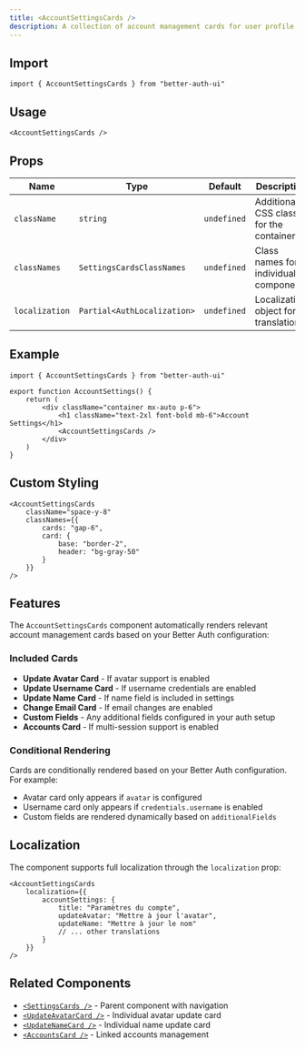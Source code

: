 ```yaml
---
title: <AccountSettingsCards />
description: A collection of account management cards for user profile settings
---
```


## Import

```tsx
import { AccountSettingsCards } from "better-auth-ui"
```

## Usage

```tsx
<AccountSettingsCards />
```

## Props

| Name           | Type                            | Default     | Description                                |
|----------------|---------------------------------|-------------|--------------------------------------------|
| `className`    | `string`                        | `undefined` | Additional CSS classes for the container   |
| `classNames`   | `SettingsCardsClassNames`       | `undefined` | Class names for individual components      |
| `localization` | `Partial<AuthLocalization>`     | `undefined` | Localization object for translations       |

## Example

```tsx
import { AccountSettingsCards } from "better-auth-ui"

export function AccountSettings() {
    return (
        <div className="container mx-auto p-6">
            <h1 className="text-2xl font-bold mb-6">Account Settings</h1>
            <AccountSettingsCards />
        </div>
    )
}
```

## Custom Styling

```tsx
<AccountSettingsCards
    className="space-y-8"
    classNames={{
        cards: "gap-6",
        card: {
            base: "border-2",
            header: "bg-gray-50"
        }
    }}
/>
```

## Features

The `AccountSettingsCards` component automatically renders relevant account management cards based on your Better Auth configuration:

### Included Cards

- **Update Avatar Card** - If avatar support is enabled
- **Update Username Card** - If username credentials are enabled
- **Update Name Card** - If name field is included in settings
- **Change Email Card** - If email changes are enabled
- **Custom Fields** - Any additional fields configured in your auth setup
- **Accounts Card** - If multi-session support is enabled

### Conditional Rendering

Cards are conditionally rendered based on your Better Auth configuration. For example:
- Avatar card only appears if `avatar` is configured
- Username card only appears if `credentials.username` is enabled
- Custom fields are rendered dynamically based on `additionalFields`

## Localization

The component supports full localization through the `localization` prop:

```tsx
<AccountSettingsCards
    localization={{
        accountSettings: {
            title: "Paramètres du compte",
            updateAvatar: "Mettre à jour l'avatar",
            updateName: "Mettre à jour le nom"
            // ... other translations
        }
    }}
/>
```

## Related Components

- [`<SettingsCards />`](/docs/components/settings-cards) - Parent component with navigation
- [`<UpdateAvatarCard />`](/docs/components/update-avatar-card) - Individual avatar update card
- [`<UpdateNameCard />`](/docs/components/update-name-card) - Individual name update card
- [`<AccountsCard />`](/docs/components/accounts-card) - Linked accounts management 